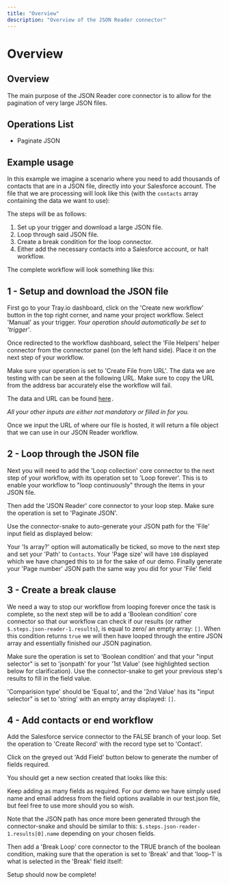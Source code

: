 ```yaml
---
title: "Overview"
description: "Overview of the JSON Reader connector"
---
```


# Overview

## Overview

The main purpose of the JSON Reader core connector is to allow for the pagination of very large JSON files.

## Operations List

- Paginate JSON

## Example usage

In this example we imagine a scenario where you need to add thousands of contacts that are in a JSON file, directly into your Salesforce account. The file that we are processing will look like this (with the `contacts` array containing the data we want to use):

The steps will be as follows:

1. Set up your trigger and download a large JSON file.
2. Loop through said JSON file.
3. Create a break condition for the loop connector.
4. Either add the necessary contacts into a Salesforce account, or halt workflow.

The complete workflow will look something like this:

## 1 - Setup and download the JSON file

First go to your Tray.io dashboard, click on the 'Create new workflow' button in the top right corner, and name your project workflow. Select 'Manual' as your trigger. *Your operation should automatically be set to 'trigger'*.

Once redirected to the workflow dashboard, select the 'File Helpers' helper connector from the connector panel (on the left hand side). Place it on the next step of your workflow.

> 

Make sure your operation is set to 'Create File from URL'. The data we are testing with can be seen at the following URL. Make sure to copy the URL from the address bar accurately else the workflow will fail.

The data and URL can be found [here](#)`.`

*All your other inputs are either not mandatory or filled in for you.*

Once we input the URL of where our file is hosted, it will return a file object that we can use in our JSON Reader workflow.

## 2 - Loop through the JSON file

Next you will need to add the 'Loop collection' core connector to the next step of your workflow, with its operation set to 'Loop forever'. This is to enable your workflow to "loop continuously" through the items in your JSON file.

Then add the 'JSON Reader' core connector to your loop step. Make sure the operation is set to 'Paginate JSON'.

Use the connector-snake to auto-generate your JSON path for the 'File' input field as displayed below:

Your 'Is array?' option will automatically be ticked, so move to the next step and set your 'Path' to `Contacts`. Your 'Page size' will have `100` displayed which we have changed this to `10` for the sake of our demo. Finally generate your 'Page number' JSON path the same way you did for your 'File' field

## 3 - Create a break clause

We need a way to stop our workflow from looping forever once the task is complete, so the next step will be to add a 'Boolean condition' core connector so that our workflow can check if our results (or rather `$.steps.json-reader-1.results`), is equal to zero/ an empty array: `[]`. When this condition returns `true` we will then have looped through the entire JSON array and essentially finished our JSON pagination.

Make sure the operation is set to 'Boolean condition' and that your "input selector" is set to 'jsonpath' for your '1st Value' (see highlighted section below for clarification). Use the connector-snake to get your previous step's results to fill in the field value.

'Comparision type' should be 'Equal to', and the '2nd Value' has its "input selector" is set to 'string' with an empty array displayed: `[]`.

## 4 - Add contacts or end workflow

Add the Salesforce service connector to the FALSE branch of your loop. Set the operation to 'Create Record' with the record type set to 'Contact'.

> 

Click on the greyed out 'Add Field' button below to generate the number of fields required.

You should get a new section created that looks like this:

Keep adding as many fields as required. For our demo we have simply used name and email address from the field options available in our test.json file, but feel free to use more should you so wish.

Note that the JSON path has once more been generated through the connector-snake and should be similar to this: `$.steps.json-reader-1.results[0].name` depending on your chosen fields.

Then add a 'Break Loop' core connector to the TRUE branch of the boolean condition, making sure that the operation is set to 'Break' and that 'loop-1' is what is selected in the 'Break' field itself:

Setup should now be complete!

